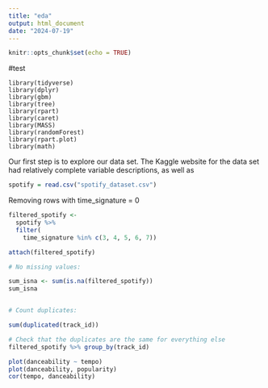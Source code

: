 ```yaml
---
title: "eda"
output: html_document
date: "2024-07-19"
---
```


```r
knitr::opts_chunk$set(echo = TRUE)
```
#test
``` Libraries

library(tidyverse)
library(dplyr)
library(gbm)
library(tree)
library(rpart)
library(caret)
library(MASS)
library(randomForest)
library(rpart.plot)
library(math)

```

Our first step is to explore our data set. The Kaggle website for the data set had relatively complete variable descriptions, as well as 

``` r
spotify = read.csv("spotify_dataset.csv")

```

Removing rows with time_signature = 0
```r
filtered_spotify <- 
  spotify %>% 
  filter(
    time_signature %in% c(3, 4, 5, 6, 7))

attach(filtered_spotify)

# No missing values:

sum_isna <- sum(is.na(filtered_spotify))
sum_isna


# Count duplicates:

sum(duplicated(track_id))

# Check that the duplicates are the same for everything else
filtered_spotify %>% group_by(track_id)

```

``` r
plot(danceability ~ tempo)
plot(danceability, popularity)
cor(tempo, danceability)



```